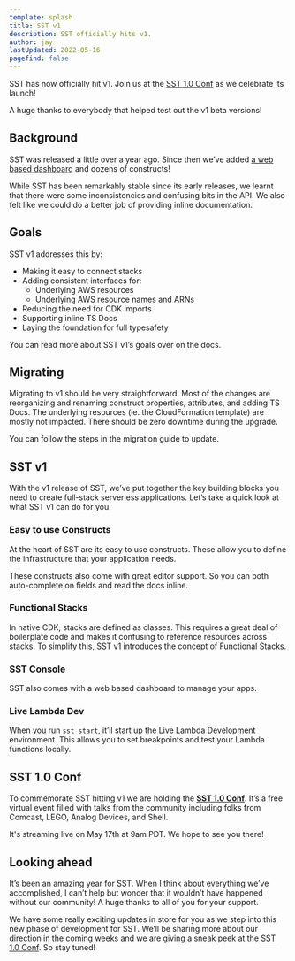 ```yaml
---
template: splash
title: SST v1
description: SST officially hits v1.
author: jay
lastUpdated: 2022-05-16
pagefind: false
---
```



SST has now officially hit v1. Join us at the [SST 1.0 Conf](https://v1conf.sst.dev) as we celebrate its launch!

<YouTube id="hru_qLt2-ug" posterQuality="high" />

A huge thanks to everybody that helped test out the v1 beta versions!

## Background

SST was released a little over a year ago. Since then we’ve added [a web based dashboard](/docs/console/) and dozens of constructs!

While SST has been remarkably stable since its early releases, we learnt that there were some inconsistencies and confusing bits in the API. We also felt like we could do a better job of providing inline documentation.

## Goals

SST v1 addresses this by:

- Making it easy to connect stacks
- Adding consistent interfaces for:
    - Underlying AWS resources
    - Underlying AWS resource names and ARNs
- Reducing the need for CDK imports
- Supporting inline TS Docs
- Laying the foundation for full typesafety

You can read more about SST v1’s goals over on the docs.

## Migrating

Migrating to v1 should be very straightforward. Most of the changes are reorganizing and renaming construct properties, attributes, and adding TS Docs. The underlying resources (ie. the CloudFormation template) are mostly not impacted. There should be zero downtime during the upgrade.

You can follow the steps in the migration guide to update.

## SST v1

With the v1 release of SST, we’ve put together the key building blocks you need to create full-stack serverless applications. Let’s take a quick look at what SST v1 can do for you.

### Easy to use Constructs

At the heart of SST are its easy to use constructs. These allow you to define the infrastructure that your application needs.

These constructs also come with great editor support. So you can both auto-complete on fields and read the docs inline.

<YouTube id="pfMeaPyPydo" posterQuality="high" />

### Functional Stacks

In native CDK, stacks are defined as classes. This requires a great deal of boilerplate code and makes it confusing to reference resources across stacks. To simplify this, SST v1 introduces the concept of Functional Stacks.

<YouTube id="cqzgAJvUQCg" posterQuality="high" />

### SST Console

SST also comes with a web based dashboard to manage your apps.

<YouTube id="QvNMM5hpO3M" posterQuality="high" />

### Live Lambda Dev

When you run `sst start`, it’ll start up the [Live Lambda Development](/docs/live) environment. This allows you to set breakpoints and test your Lambda functions locally.

<YouTube id="2w4A06IsBlU" posterQuality="high" />

## SST 1.0 Conf

To commemorate SST hitting v1 we are holding the [**SST 1.0 Conf**](https://v1conf.sst.dev). It’s a free virtual event filled with talks from the community including folks from Comcast, LEGO, Analog Devices, and Shell.

It's streaming live on May 17th at 9am PDT. We hope to see you there!

## Looking ahead

It’s been an amazing year for SST. When I think about everything we’ve accomplished, I can’t help but wonder that it wouldn’t have happened without our community! A huge thanks to all of you for your support.

We have some really exciting updates in store for you as we step into this new phase of development for SST. We’ll be sharing more about our direction in the coming weeks and we are giving a sneak peek at the [SST 1.0 Conf](https://v1conf.sst.dev). So stay tuned!
